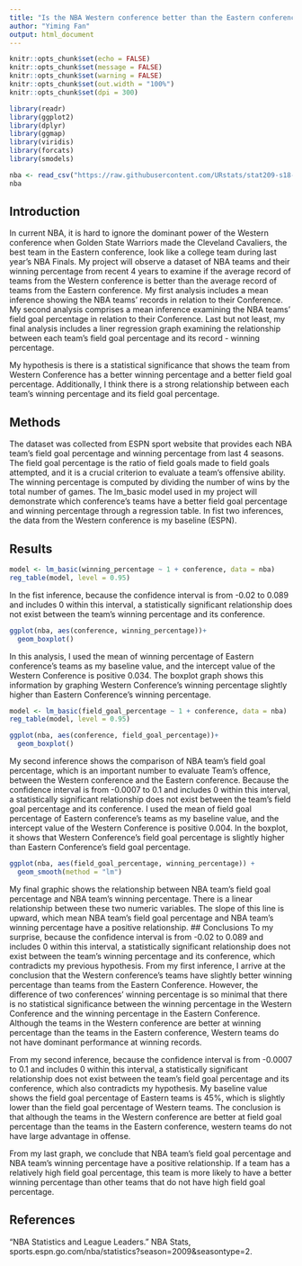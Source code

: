 ---
title: "Is the NBA Western conference better than the Eastern conference?"
author: "Yiming Fan"
output: html_document
---

```{r setup, include=FALSE, message=FALSE, warning=FALSE}
knitr::opts_chunk$set(echo = FALSE)
knitr::opts_chunk$set(message = FALSE)
knitr::opts_chunk$set(warning = FALSE)
knitr::opts_chunk$set(out.width = "100%")
knitr::opts_chunk$set(dpi = 300)

library(readr)
library(ggplot2)
library(dplyr)
library(ggmap)
library(viridis)
library(forcats)
library(smodels)
```

```{r include=FALSE}
nba <- read_csv("https://raw.githubusercontent.com/URstats/stat209-s18-fanyiming33/master/nba2.csv") 
nba
```

## Introduction
In current NBA, it is hard to ignore the dominant power of the Western conference when Golden State Warriors made the Cleveland Cavaliers, the best team in the Eastern conference, look like a college team during last year's NBA Finals. My project will observe a dataset of NBA teams and their winning percentage from recent 4 years to examine if the average record of teams from the Western conference is better than the average record of teams from the Eastern conference. My first analysis includes a mean inference showing the NBA teams' records in relation to their Conference. My second analysis comprises a mean inference examining the NBA teams' field goal percentage in relation to their Conference. Last but not least, my final analysis includes a liner regression graph examining the relationship between each team's field goal percentage and its record - winning percentage. 

My hypothesis is there is a statistical significance that shows the team from Western Conference has a better winning percentage and a better field goal percentage. Additionally, I think there is a strong relationship between each team's winning percentage and its field goal percentage. 
 
## Methods
The dataset was collected from ESPN sport website that provides each NBA team's field goal percentage and winning percentage from last 4 seasons. The field goal percentage is the ratio of field goals made to field goals attempted, and it is a crucial criterion to evaluate a team's offensive ability. The winning percentage is computed by dividing the number of wins by the total number of games. The lm_basic model used in my project will demonstrate which conference's teams have a better field goal percentage and winning percentage through a regression table. In fist two inferences, the data from the Western conference is my baseline (ESPN).



## Results
```{r}
model <- lm_basic(winning_percentage ~ 1 + conference, data = nba) 
reg_table(model, level = 0.95)
```
In the fist inference, because the confidence interval is from -0.02 to 0.089 and includes 0 within this interval, a statistically significant relationship does not exist between the team's winning percentage and its conference.
```{r}
ggplot(nba, aes(conference, winning_percentage))+
  geom_boxplot()
```
In this analysis, I used the mean of winning percentage of Eastern conference's teams as my baseline value, and the intercept value of the Western Conference is positive 0.034. The boxplot graph shows this information by graphing Western Conference's winning percentage slightly higher than Eastern Conference's winning percentage.

```{r}
model <- lm_basic(field_goal_percentage ~ 1 + conference, data = nba)
reg_table(model, level = 0.95)
```

```{r}
ggplot(nba, aes(conference, field_goal_percentage))+
  geom_boxplot()
```
My second inference shows the comparison of NBA team's field goal percentage, which is an important number to evaluate Team's offence, between the Western conference and the Eastern conference. Because the confidence interval is from -0.0007 to 0.1 and includes 0 within this interval, a statistically significant relationship does not exist between the team's field goal percentage and its conference. I used the mean of field goal percentage of Eastern conference's teams as my baseline value, and the intercept value of the Western Conference is positive 0.004. In the boxplot, it shows that Western Conference's field goal percentage is slightly higher than Eastern Conference's field goal percentage. 



```{r}
ggplot(nba, aes(field_goal_percentage, winning_percentage)) +
  geom_smooth(method = "lm")
```
My final graphic shows the relationship between NBA team's field goal percentage and NBA team's winning percentage. There is a linear relationship between these two numeric variables. The slope of this line is upward, which mean NBA team's field goal percentage and NBA team's winning percentage have a positive relationship. 
## Conclusions
To my surprise, because the confidence interval is from -0.02 to 0.089 and includes 0 within this interval, a statistically significant relationship does not exist between the team's winning percentage and its conference, which contradicts my previous hypothesis. From my first inference, I arrive at the conclusion that the Western conference's teams have slightly better winning percentage than teams from the Eastern Conference. However, the difference of two conferences' winning percentage is so minimal that there is no statistical significance between the winning percentage in the Western Conference and the winning percentage in the Eastern Conference. Although the teams in the Western conference are better at winning percentage than the teams in the Eastern conference, Western teams do not have dominant performance at winning records. 

From my second inference, because the confidence interval is from -0.0007 to 0.1 and includes 0 within this interval, a statistically significant relationship does not exist between the team's field goal percentage and its conference, which also contradicts my hypothesis. My baseline value shows the field goal percentage of Eastern teams is 45%, which is slightly lower than the field goal percentage of Western teams. The conclusion is that although the teams in the Western conference are better at field goal percentage than the teams in the Eastern conference, western teams do not have large advantage in offense. 

From my last graph, we conclude that NBA team's field goal percentage and NBA team's winning percentage have a positive relationship. If a team has a relatively high field goal percentage, this team is more likely to have a better winning percentage than other teams that do not have high field goal percentage.  

## References

"NBA Statistics and League Leaders." NBA Stats, sports.espn.go.com/nba/statistics?season=2009&seasontype=2.


